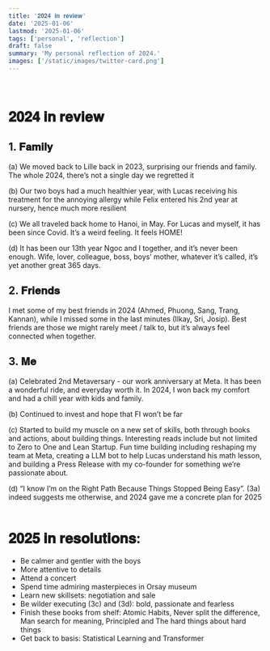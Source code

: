 ```yaml
---
title: '𝟐𝟎𝟐𝟒 𝐢𝐧 𝐫𝐞𝐯𝐢𝐞𝐰'
date: '2025-01-06'
lastmod: '2025-01-06'
tags: ['personal', 'reflection']
draft: false
summary: 'My personal reflection of 2024.'
images: ['/static/images/twitter-card.png']
---
```

⁣
# 𝟐𝟎𝟐𝟒 𝐢𝐧 𝐫𝐞𝐯𝐢𝐞𝐰

## 1. 𝐅𝐚𝐦𝐢𝐥𝐲⁣
 
 (a) We moved back to Lille back in 2023, surprising our friends and family. The whole 2024, there’s not a single day we regretted it⁣
 
 (b) Our two boys had a much healthier year, with Lucas receiving his treatment for the annoying allergy while Felix entered his 2nd year at nursery, hence much more resilient⁣
 
 (c) We all traveled back home to Hanoi, in May. For Lucas and myself, it has been since Covid. It’s a weird feeling. It feels HOME! ⁣
 
 (d) It has been our 13th year Ngoc and I together, and it’s never been enough. Wife, lover, colleague, boss, boys’ mother, whatever it’s called, it’s yet another great 365 days. ⁣
⁣
## 2. 𝐅𝐫𝐢𝐞𝐧𝐝𝐬⁣
I met some of my best friends in 2024 (Ahmed, Phuong, Sang, Trang, Kannan), while I missed some in the last minutes (Ilkay, Sri, Josip). Best friends are those we might rarely meet / talk to, but it’s always feel connected when together. ⁣
⁣
## 3. 𝐌𝐞⁣
 
 (a) Celebrated 2nd Metaversary - our work anniversary at Meta. It has been a wonderful ride, and everyday worth it. In 2024, I won back my comfort and had a chill year with kids and family.⁣
 
 (b) Continued to invest and hope that FI won’t be far⁣
 
 (c) Started to build my muscle on a new set of skills, both through books and actions, about building things. Interesting reads include but not limited to Zero to One and Lean Startup. Fun time building including reshaping my team at Meta, creating a LLM bot to help Lucas understand his math lesson, and building a Press Release with my co-founder for something we’re passionate about.⁣
 
 (d) “I know I’m on the Right Path Because Things Stopped Being Easy”. (3a) indeed suggests me otherwise, and 2024 gave me a concrete plan for 2025⁣
⁣
⁣
# 𝟐𝟎𝟐𝟓 𝐢𝐧 𝐫𝐞𝐬𝐨𝐥𝐮𝐭𝐢𝐨𝐧𝐬: ⁣

- Be calmer and gentler with the boys⁣
- More attentive to details ⁣
- Attend a concert ⁣
- Spend time admiring masterpieces in Orsay museum⁣
- Learn new skillsets: negotiation and sale⁣
- Be wilder executing (3c) and (3d): bold, passionate and fearless⁣
- Finish these books from shelf: Atomic Habits, Never split the difference, Man search for meaning, Principled and The hard things about hard things⁣
- Get back to basis: Statistical Learning and Transformer
